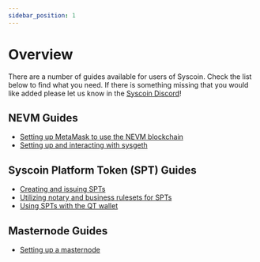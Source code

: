 ```yaml
---
sidebar_position: 1
---
```


# Overview

There are a number of guides available for users of Syscoin. Check the list below to find what you need. If there is something missing that you would like added please let us know in the [Syscoin Discord](https://discord.gg/syscoin)!



## NEVM Guides

- [Setting up MetaMask to use the NEVM blockchain](/docs/guides/nevm/metamask)
- [Setting up and interacting with sysgeth](/docs/guides/nevm/sysgeth)

## Syscoin Platform Token (SPT) Guides

- [Creating and issuing SPTs](/docs/guides/spts/create-issue-tokens)
- [Utilizing notary and business rulesets for SPTs](/docs/guides/spts/notary-business-rulesets)
- [Using SPTs with the QT wallet](/docs/guides/spts/use-tokens)

## Masternode Guides

- [Setting up a masternode](/docs/guides/mn_setup)
